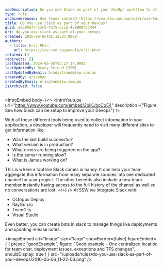 ```yaml
---
seoDescription: Do you use Slack as part of your DevOps workflow to streamline collaboration and improve team communication?
type: rule
archivedreason: Use teams instead [https://www.ssw.com.au/rules/use-teams](/rules/use-teams)
title: Do you use Slack as part of your DevOps?
guid: aa504d77-13c8-4d75-bcca-468888f52444
uri: do-you-use-slack-as-part-of-your-devops
created: 2016-06-06T01:12:37.000Z
authors:
  - title: Eric Phan
    url: https://ssw.com.au/people/eric-phan
related: []
redirects: []
lastUpdated: 2024-06-08T03:27:17.000Z
lastUpdatedBy: Brady Stroud [SSW]
lastUpdatedByEmail: bradystroud@ssw.com.au
createdBy: ericphan
createdByEmail: ericphan@ssw.com.au
isArchived: false
---
```


<introEmbed
  body={<>
<introYoutube url="https://www.youtube.com/embed/2biKJboCoE4" description={"Figure: See how Slack can be setup to improve your Devops"} />

With all these different tools being used to collect information in your application, a developer will frequently need to visit many different sites to get information like:

- Was the last build successful?
- What version is in production?
- What errors are being triggered on the app?
- Is the server running slow?
- What is James working on?

This is where a tool like Slack comes in handy. It can help your team aggregate this information from many separate sources into one dedicated channel for your project. The other benefits also include a new team member instantly having access to the full history of the channel as well so no conversations are lost.
  </>}
/>
At SSW we integrate Slack with:

- Octopus Deploy
- RayGun.io
- TeamCity
- Visual Studio

Even better, you can create bots in slack to manage things like deployments and updating release notes.

<imageEmbed
  alt="Image"
  size="large"
  showBorder={false}
  figureEmbed={ {
    preset: "goodExample",
    figure: "Good example - One centralized location for team chat, deployment issues, exceptions and TFS changes",
    shouldDisplay: true
  } }
  src="/uploads/rules/do-you-use-slack-as-part-of-your-devops/2016-06-06_11-22-03.png"
/>
